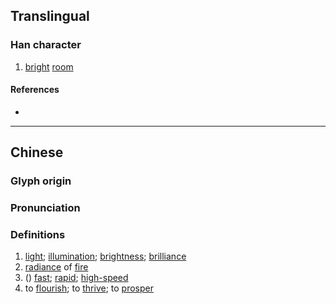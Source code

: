 {{character info}}
==Translingual==

===Han character===
{{Han char|rn=86|rad=火|as=09|sn=13|four=96827|canj=FWB|ids=⿰火胃}}

# [[bright]] [[room]]

====References====
* {{Han ref|kx=0677.200|dkj=19212|dj=1088.070|hdz=32218.010|uh=715F|ud=29023|bh=DE7C|bd=56956}}

----

==Chinese==
{{zh-forms}}

===Glyph origin===
{{Han etym}}

===Pronunciation===
{{zh-pron
|m=wèi,zhá
|m-s=
|dg=
|c=wai6
|c-t=
|g=
|h=pfs=
|j=
|mb=
|md=
|mn=
|mn-t=
|w=
|x=
|mc=y
|oc=y
|cat=
}}

===Definitions===
{{zh-hanzi}}

# [[light]]; [[illumination]]; [[brightness]]; [[brilliance]]
# [[radiance]] of [[fire]]
# ({{zh-only|煟煌}}) [[fast]]; [[rapid]]; [[high-speed]]
# to [[flourish]]; to [[thrive]]; to [[prosper]]